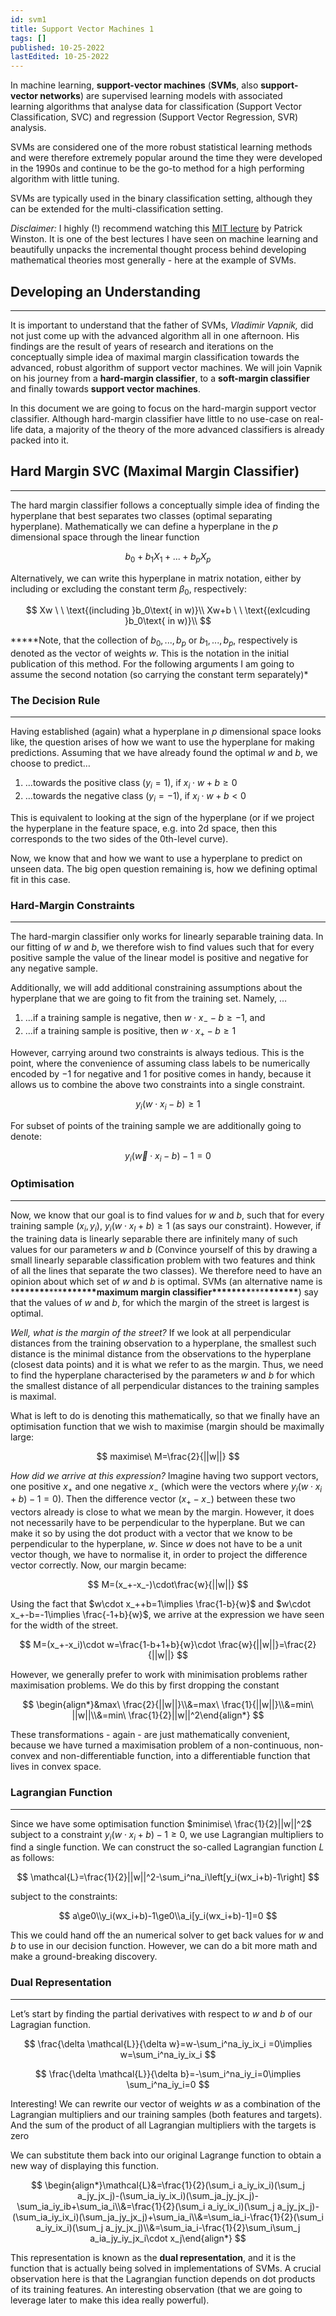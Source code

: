 ```yaml
---
id: svm1
title: Support Vector Machines 1
tags: []
published: 10-25-2022
lastEdited: 10-25-2022
---
```


In machine learning, **support-vector machines** (**SVMs**, also **support-vector networks**) are supervised learning models with associated
learning algorithms that analyse data for classification (Support Vector Classification, SVC) and regression (Support Vector Regression, SVR)
analysis.

SVMs are considered one of the more robust statistical learning methods and were therefore extremely popular around the time they were developed in
the 1990s and continue to be the go-to method for a high performing algorithm with little tuning.

SVMs are typically used in the binary classification setting, although they can be extended for the multi-classification setting.

_Disclaimer:_ I highly (!) recommend watching this [MIT lecture](https://www.youtube.com/watch?v=_PwhiWxHK8o) by Patrick Winston. It is one of the
best lectures I have seen on machine learning and beautifully unpacks the incremental thought process behind developing mathematical theories most
generally - here at the example of SVMs.

## Developing an Understanding

---

It is important to understand that the father of SVMs, _Vladimir Vapnik,_ did not just come up with the advanced algorithm all in one afternoon. His
findings are the result of years of research and iterations on the conceptually simple idea of maximal margin classification towards the advanced,
robust algorithm of support vector machines. We will join Vapnik on his journey from a **hard-margin classifier**, to a **soft-margin classifier** and
finally towards **support vector machines**.

In this document we are going to focus on the hard-margin support vector classifier. Although hard-margin classifier have little to no use-case on
real-life data, a majority of the theory of the more advanced classifiers is already packed into it.

## **Hard Margin SVC (Maximal Margin Classifier)**

---

The hard margin classifier follows a conceptually simple idea of finding the hyperplane that best separates two classes (optimal separating
hyperplane). Mathematically we can define a hyperplane in the $p$ dimensional space through the linear function

$$
b_0+b_1X_1+...+b_pX_p
$$

Alternatively, we can write this hyperplane in matrix notation, either by including or excluding the constant term $\beta_0$, respectively:

$$
Xw \ \ \text{(including }b_0\text{ in w)}\\
Xw+b \ \ \text{(exlcuding }b_0\text{ in w)}\\
$$

**\***Note, that the collection of $b_0, ..., b_p$ or $b_1, ..., b_p$, respectively is denoted as the vector of weights $w$. This is the notation in
the initial publication of this method. For the following arguments I am going to assume the second notation (so carrying the constant term
separately)\*

### The Decision Rule

---

Having established (again) what a hyperplane in $p$ dimensional space looks like, the question arises of how we want to use the hyperplane for making
predictions. Assuming that we have already found the optimal $w$ and $b$, we choose to predict…

1. …towards the positive class $(y_i=1)$, if $x_i\cdot w+b \ge 0$
2. …towards the negative class $(y_i=-1)$, if $x_i\cdot w+b \lt 0$

This is equivalent to looking at the sign of the hyperplane (or if we project the hyperplane in the feature space, e.g. into 2d space, then this
corresponds to the two sides of the 0th-level curve).

Now, we know that and how we want to use a hyperplane to predict on unseen data. The big open question remaining is, how we defining optimal fit in
this case.

### Hard-Margin Constraints

---

The hard-margin classifier only works for linearly separable training data. In our fitting of $w$ and $b$, we therefore wish to find values such that
for every positive sample the value of the linear model is positive and negative for any negative sample.

Additionally, we will add additional constraining assumptions about the hyperplane that we are going to fit from the training set. Namely, …

1. …if a training sample is negative, then $w\cdot x_- -b\ge-1$, and
2. …if a training sample is positive, then $w\cdot x_+-b \ge 1$

However, carrying around two constraints is always tedious. This is the point, where the convenience of assuming class labels to be numerically
encoded by $-1$ for negative and $1$ for positive comes in handy, because it allows us to combine the above two constraints into a single constraint.

$$
y_i(w\cdot x_i-b)\ge 1
$$

For subset of points of the training sample we are additionally going to denote:

$$
y_i(\vec{w}\cdot x_i-b)-1 = 0
$$

### Optimisation

---

Now, we know that our goal is to find values for $w$ and $b$, such that for every training sample $(x_i, y_i)$, $y_i(w\cdot x_I+b)\ge 1$ (as says our
constraint). However, if the training data is linearly separable there are infinitely many of such values for our parameters $w$ and $b$ (Convince
yourself of this by drawing a small linearly separable classification problem with two features and think of all the lines that separate the two
classes). We therefore need to have an opinion about which set of $w$ and $b$ is optimal. SVMs (an alternative name
is \***\*\*\*\*\*\*\***\*\*\***\*\*\*\*\*\*\***maximum margin classifier\***\*\*\*\*\*\*\***\*\*\***\*\*\*\*\*\*\***) say that the values of $w$ and
$b$, for which the margin of the street is largest is optimal.

_Well, what is the margin of the street?_ If we look at all perpendicular distances from the training observation to a hyperplane, the smallest such
distance is the minimal distance from the observations to the hyperplane (closest data points) and it is what we refer to as the margin. Thus, we need
to find the hyperplane characterised by the parameters $w$ and $b$ for which the smallest distance of all perpendicular distances to the training
samples is maximal.

What is left to do is denoting this mathematically, so that we finally have an optimisation function that we wish to maximise (margin should be
maximally large:

$$
maximise\ M=\frac{2}{||w||}
$$

_How did we arrive at this expression?_ Imagine having two support vectors, one positive $x_+$ and one negative $x_-$ (which were the vectors where
$y_i(w\cdot x_i+b)-1=0$). Then the difference vector $(x_+-x_-)$ between these two vectors already is close to what we mean by the margin. However, it
does not necessarily have to be perpendicular to the hyperplane. But we can make it so by using the dot product with a vector that we know to be
perpendicular to the hyperplane, $w$. Since $w$ does not have to be a unit vector though, we have to normalise it, in order to project the difference
vector correctly. Now, our margin became:

$$
M=(x_+-x_-)\cdot\frac{w}{||w||}
$$

Using the fact that $w\cdot x_++b=1\implies \frac{1-b}{w}$ and $w\cdot x_+-b=-1\implies \frac{-1+b}{w}$, we arrive at the expression we have seen for
the width of the street.

$$
M=(x_+-x_i)\cdot w=\frac{1-b+1+b}{w}\cdot \frac{w}{||w||}=\frac{2}{||w||}
$$

However, we generally prefer to work with minimisation problems rather maximisation problems. We do this by first dropping the constant

$$
\begin{align*}&max\ \frac{2}{||w||}\\&=max\ \frac{1}{||w||}\\&=min\ ||w||\\&=min\ \frac{1}{2}||w||^2\end{align*}
$$

These transformations - again - are just mathematically convenient, because we have turned a maximisation problem of a non-continuous, non-convex and
non-differentiable function, into a differentiable function that lives in convex space.

### Lagrangian Function

---

Since we have some optimisation function $minimise\ \frac{1}{2}||w||^2$ subject to a constraint $y_i(w\cdot x_i+b)-1\ge 0$, we use Lagrangian
multipliers to find a single function. We can construct the so-called Lagrangian function $L$ as follows:

$$
\mathcal{L}=\frac{1}{2}||w||^2-\sum_i^na_i\left[y_i(wx_i+b)-1\right]
$$

subject to the constraints:

$$
a\ge0\\y_i(wx_i+b)-1\ge0\\a_i[y_i(wx_i+b)-1]=0
$$

This we could hand off the an numerical solver to get back values for $w$ and $b$ to use in our decision function. However, we can do a bit more math
and make a ground-breaking discovery.

### Dual Representation

---

Let’s start by finding the partial derivatives with respect to $w$ and $b$ of our Lagragian function.

$$
\frac{\delta \mathcal{L}}{\delta w}=w-\sum_i^na_iy_ix_i =0\implies w=\sum_i^na_iy_ix_i
$$

$$
\frac{\delta \mathcal{L}}{\delta b}=-\sum_i^na_iy_i=0\implies \sum_i^na_iy_i=0
$$

Interesting! We can rewrite our vector of weights $w$ as a combination of the Lagrangian multipliers and our training samples (both features and
targets). And the sum of the product of all Lagrangian multipliers with the targets is zero

We can substitute them back into our original Lagrange function to obtain a new way of displaying this function.

$$
\begin{align*}\mathcal{L}&=\frac{1}{2}(\sum_i a_iy_ix_i)(\sum_j a_jy_jx_j)-(\sum_ia_iy_ix_i)(\sum_ja_jy_jx_j)-\sum_ia_iy_ib+\sum_ia_i\\&=\frac{1}{2}(\sum_i a_iy_ix_i)(\sum_j a_jy_jx_j)-(\sum_ia_iy_ix_i)(\sum_ja_jy_jx_j)+\sum_ia_i\\&=\sum_ia_i-\frac{1}{2}(\sum_i a_iy_ix_i)(\sum_j a_jy_jx_j)\\&=\sum_ia_i-\frac{1}{2}\sum_i\sum_j a_ia_jy_iy_jx_i\cdot x_j\end{align*}
$$

This representation is known as the **dual representation**, and it is the function that is actually being solved in implementations of SVMs. A
crucial observation here is that the Lagrangian function depends on dot products of its training features. An interesting observation (that we are
going to leverage later to make this idea really powerful).
